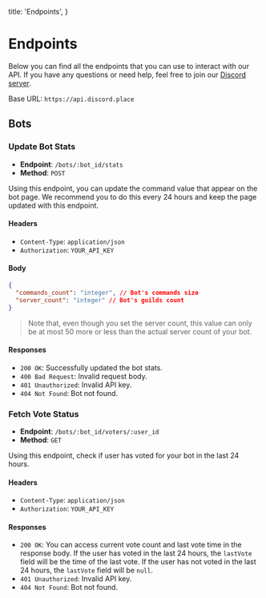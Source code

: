   title: 'Endpoints',
}

# Endpoints

Below you can find all the endpoints that you can use to interact with our API. If you have any questions or need help, feel free to join our [Discord server](https://invite.discord.place).

Base URL: `https://api.discord.place`

## Bots

### Update Bot Stats

- **Endpoint**: `/bots/:bot_id/stats`
- **Method**: `POST`

Using this endpoint, you can update the command value that appear on the bot page. We recommend you to do this every 24 hours and keep the page updated with this endpoint.

#### Headers

- `Content-Type`: `application/json`
- `Authorization`: `YOUR_API_KEY`

#### Body

```json
{
  "commands_count": "integer", // Bot's commands size
  "server_count": "integer" // Bot's guilds count
}
```

> Note that, even though you set the server count, this value can only be at most 50 more or less than the actual server count of your bot.

#### Responses

- `200 OK`: Successfully updated the bot stats.
- `400 Bad Request`: Invalid request body.
- `401 Unauthorized`: Invalid API key.
- `404 Not Found`: Bot not found.

### Fetch Vote Status

- **Endpoint**: `/bots/:bot_id/voters/:user_id`
- **Method**: `GET`

Using this endpoint, check if user has voted for your bot in the last 24 hours.

#### Headers

- `Content-Type`: `application/json`
- `Authorization`: `YOUR_API_KEY`

#### Responses

- `200 OK`: You can access current vote count and last vote time in the response body. If the user has voted in the last 24 hours, the `lastVote` field will be the time of the last vote. If the user has not voted in the last 24 hours, the `lastVote` field will be `null`.
- `401 Unauthorized`: Invalid API key.
- `404 Not Found`: Bot not found.